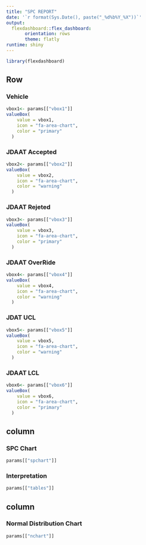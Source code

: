```yaml
---
title: "SPC REPORT"
date: '`r format(Sys.Date(), paste("_%d%b%Y_%X"))`'
output:
  flexdashboard::flex_dashboard:
       orientation: rows
       theme: flatly
runtime: shiny
---
```

```r
library(flexdashboard)
```

Row
-----------------------------------------------------------------------

### Vehicle {.value-box}
```r
vbox1<- params[["vbox1"]]
valueBox(
    value = vbox1,
    icon = "fa-area-chart",
    color = "primary"
  )
```


### JDAAT Accepted {.value-box}
```r
vbox2<- params[["vbox2"]]
valueBox(
    value = vbox2,
    icon = "fa-area-chart",
    color = "warning"
  )
```


### JDAAT Rejeted {.value-box}
```r
vbox3<- params[["vbox3"]]
valueBox(
    value = vbox3,
    icon = "fa-area-chart",
    color = "primary"
  )
```


### JDAAT OverRide {.value-box}
```r
vbox4<- params[["vbox4"]]
valueBox(
    value = vbox4,
    icon = "fa-area-chart",
    color = "warning"
  )
```


### JDAT UCL {.value-box}
```r
vbox5<- params[["vbox5"]]
valueBox(
    value = vbox5,
    icon = "fa-area-chart",
    color = "warning"
  )
```


### JDAAT LCL {.value-box}
```r
vbox6<- params[["vbox6"]]
valueBox(
    value = vbox6,
    icon = "fa-area-chart",
    color = "primary"
  )
```

column
-----------------------------------------------------------------------

### SPC Chart {data-width=700}
```r
params[["spchart"]]
```

### Interpretation {data-width=340}
```r
params[["tables"]]
```


column
-----------------------------------------------------------------------

### Normal Distribution Chart {data-width=1000}
```r
params[["nchart"]]
```